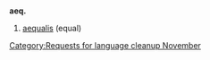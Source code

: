 {{nolanguage/box}}
[[Category:Requests for language cleanup November]]
==={{abbreviation}}===
'''aeq.'''

# [[aequalis]] (equal)
